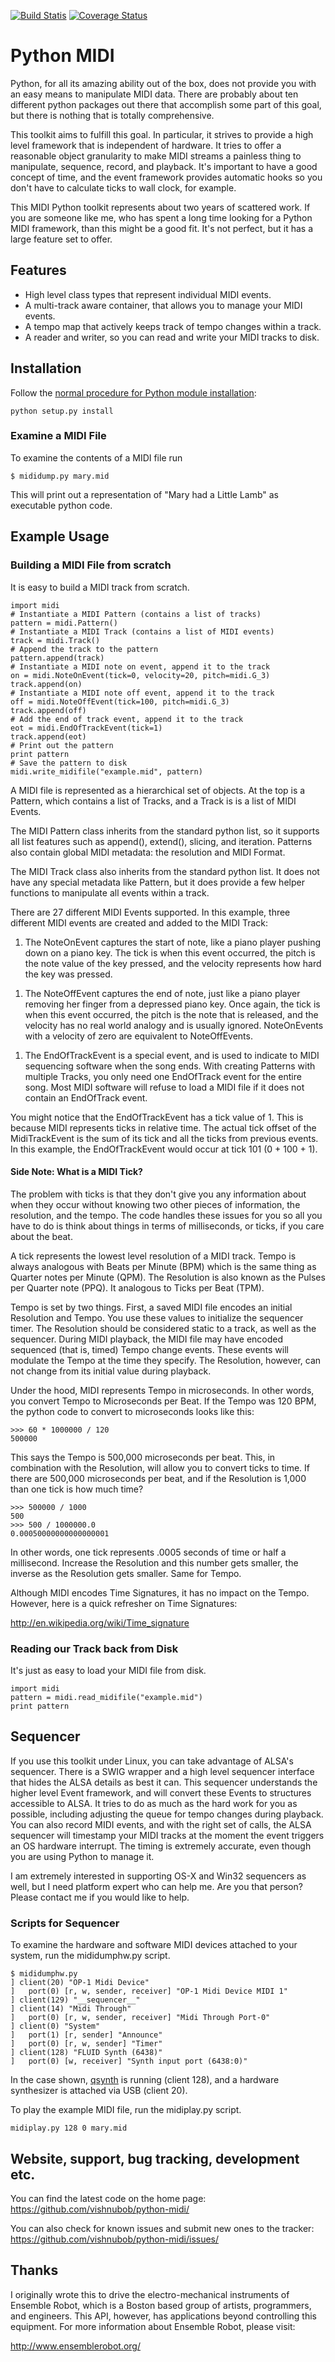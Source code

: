 <a href="https://travis-ci.org/vishnubob/python-midi"><img src="https://travis-ci.org/vishnubob/python-midi.svg?branch=master" alt='Build Statis' /></a>
<a href='https://coveralls.io/github/vishnubob/python-midi?branch=master'><img src='https://coveralls.io/repos/vishnubob/python-midi/badge.svg?branch=master&service=github' alt='Coverage Status' /></a>

=Python MIDI=


Python, for all its amazing ability out of the box, does not provide you with
an easy means to manipulate MIDI data.  There are probably about ten different
python packages out there that accomplish some part of this goal, but there is
nothing that is totally comprehensive.

This toolkit aims to fulfill this goal.  In particular, it strives to provide a
high level framework that is independent of hardware.  It tries to offer a
reasonable object granularity to make MIDI streams a painless thing to
manipulate, sequence, record, and playback.  It's important to have a good
concept of time, and the event framework provides automatic hooks so you don't
have to calculate ticks to wall clock, for example. 

This MIDI Python toolkit represents about two years of scattered work.  If you
are someone like me, who has spent a long time looking for a Python MIDI
framework, than this might be a good fit.  It's not perfect, but it has a large
feature set to offer.

==Features==

* High level class types that represent individual MIDI events.
* A multi-track aware container, that allows you to manage your MIDI events.
* A tempo map that actively keeps track of tempo changes within a track.
* A reader and writer, so you can read and write your MIDI tracks to disk.

==Installation==

Follow the [http://docs.python.org/2/install/index.html normal procedure for Python module installation]:

<pre>
python setup.py install
</pre>

===Examine a MIDI File===

To examine the contents of a MIDI file run

<pre>
$ mididump.py mary.mid
</pre>

This will print out a representation of "Mary had a Little Lamb" as executable python code.

==Example Usage==

===Building a MIDI File from scratch===

It is easy to build a MIDI track from scratch.

<pre>
import midi
# Instantiate a MIDI Pattern (contains a list of tracks)
pattern = midi.Pattern()
# Instantiate a MIDI Track (contains a list of MIDI events)
track = midi.Track()
# Append the track to the pattern
pattern.append(track)
# Instantiate a MIDI note on event, append it to the track
on = midi.NoteOnEvent(tick=0, velocity=20, pitch=midi.G_3)
track.append(on)
# Instantiate a MIDI note off event, append it to the track
off = midi.NoteOffEvent(tick=100, pitch=midi.G_3)
track.append(off)
# Add the end of track event, append it to the track
eot = midi.EndOfTrackEvent(tick=1)
track.append(eot)
# Print out the pattern
print pattern
# Save the pattern to disk
midi.write_midifile("example.mid", pattern)
</pre>

A MIDI file is represented as a hierarchical set of objects.  At the top is a
Pattern, which contains a list of Tracks, and a Track is is a list of MIDI
Events.  

The MIDI Pattern class inherits from the standard python list, so it supports
all list features such as append(), extend(), slicing, and iteration.  Patterns
also contain global MIDI metadata: the resolution and MIDI Format.

The MIDI Track class also inherits from the standard python list.  It does not
have any special metadata like Pattern, but it does provide a few helper
functions to manipulate all events within a track.

There are 27 different MIDI Events supported.  In this example, three different
MIDI events are created and added to the MIDI Track:  

# The NoteOnEvent captures the start of note, like a piano player pushing down on a piano key.  The tick is when this event occurred, the pitch is the note value of the key pressed, and the velocity represents how hard the key was pressed.

# The NoteOffEvent captures the end of note, just like a piano player removing her finger from a depressed piano key.  Once again, the tick is when this event occurred, the pitch is the note that is released, and the velocity has no real world analogy and is usually ignored.  NoteOnEvents with a velocity of zero are equivalent to NoteOffEvents.

# The EndOfTrackEvent is a special event, and is used to indicate to MIDI sequencing software when the song ends.  With creating Patterns with multiple Tracks, you only need one EndOfTrack event for the entire song.  Most MIDI software will refuse to load a MIDI file if it does not contain an EndOfTrack event.

You might notice that the EndOfTrackEvent has a tick value of 1.  This is
because MIDI represents ticks in relative time.  The actual tick offset of the
MidiTrackEvent is the sum of its tick and all the ticks from previous events.
In this example, the EndOfTrackEvent would occur at tick 101 (0 + 100 + 1).

====Side Note: What is a MIDI Tick?====

The problem with ticks is that they don't give you any information about when
they occur without knowing two other pieces of information, the resolution, and
the tempo.  The code handles these issues for you so all you have to do is
think about things in terms of milliseconds, or ticks, if you care about the beat.  

A tick represents the lowest level resolution of a MIDI track.  Tempo is always
analogous with Beats per Minute (BPM) which is the same thing as Quarter notes
per Minute (QPM).  The Resolution is also known as the Pulses per Quarter note
(PPQ).  It analogous to Ticks per Beat (TPM).

Tempo is set by two things.  First, a saved MIDI file encodes an initial
Resolution and Tempo.  You use these values to initialize the sequencer timer.
The Resolution should be considered static to a track, as well as the
sequencer.  During MIDI playback, the MIDI file may have encoded sequenced
(that is, timed) Tempo change events.  These events will modulate the Tempo at
the time they specify.  The Resolution, however, can not change from its
initial value during playback.

Under the hood, MIDI represents Tempo in microseconds.  In other words, you
convert Tempo to Microseconds per Beat.  If the Tempo was 120 BPM, the python
code to convert to microseconds looks like this:

<pre>
>>> 60 * 1000000 / 120
500000
</pre>

This says the Tempo is 500,000 microseconds per beat.  This, in combination
with the Resolution, will allow you to convert ticks to time.  If there are
500,000 microseconds per beat, and if the Resolution is 1,000 than one tick is
how much time?

<pre>
>>> 500000 / 1000
500
>>> 500 / 1000000.0
0.00050000000000000001
</pre>

In other words, one tick represents .0005 seconds of time or half a
millisecond.  Increase the Resolution and this number gets smaller, the inverse
as the Resolution gets smaller.  Same for Tempo.

Although MIDI encodes Time Signatures, it has no impact on the Tempo.  However,
here is a quick refresher on Time Signatures:

http://en.wikipedia.org/wiki/Time_signature

===Reading our Track back from Disk===

It's just as easy to load your MIDI file from disk.

<pre>
import midi
pattern = midi.read_midifile("example.mid")
print pattern
</pre>

==Sequencer==

If you use this toolkit under Linux, you can take advantage of ALSA's
sequencer.  There is a SWIG wrapper and a high level sequencer interface that
hides the ALSA details as best it can.  This sequencer understands the higher
level Event framework, and will convert these Events to structures accessible
to ALSA.  It tries to do as much as the hard work for you as possible, including
adjusting the queue for tempo changes during playback.  You can also record
MIDI events, and with the right set of calls, the ALSA sequencer will timestamp
your MIDI tracks at the moment the event triggers an OS hardware interrupt.
The timing is extremely accurate, even though you are using Python to manage
it.

I am extremely interested in supporting OS-X and Win32 sequencers as well, but
I need platform expert who can help me.  Are you that person?  Please contact
me if you would like to help.

===Scripts for Sequencer===

To examine the hardware and software MIDI devices attached to your
system, run the mididumphw.py script.

<pre>
$ mididumphw.py
] client(20) "OP-1 Midi Device"
]   port(0) [r, w, sender, receiver] "OP-1 Midi Device MIDI 1"
] client(129) "__sequencer__"
] client(14) "Midi Through"
]   port(0) [r, w, sender, receiver] "Midi Through Port-0"
] client(0) "System"
]   port(1) [r, sender] "Announce"
]   port(0) [r, w, sender] "Timer"
] client(128) "FLUID Synth (6438)"
]   port(0) [w, receiver] "Synth input port (6438:0)"
</pre>

In the case shown, [http://qsynth.sourceforge.net/qsynth-index.html qsynth]
is running (client 128), and a hardware synthesizer is attached via
USB (client 20).

To play the example MIDI file, run the midiplay.py script.

<pre>
midiplay.py 128 0 mary.mid
</pre>

==Website, support, bug tracking, development etc.==

You can find the latest code on the home page:
https://github.com/vishnubob/python-midi/

You can also check for known issues and submit new ones to the
tracker: https://github.com/vishnubob/python-midi/issues/

==Thanks==

I originally wrote this to drive the electro-mechanical instruments of Ensemble
Robot, which is a Boston based group of artists, programmers, and engineers.
This API, however, has applications beyond controlling this equipment.  For
more information about Ensemble Robot, please visit:

http://www.ensemblerobot.org/

